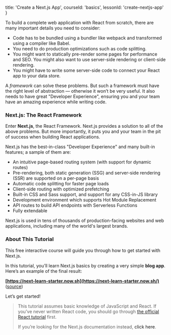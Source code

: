
  title: 'Create a Next.js App',
  courseId: 'basics',
  lessonId: 'create-nextjs-app'
}

<p>
  <Logo size={80} />
</p>

To build a complete web application with React from scratch, there are many important details you need to consider:

- Code has to be bundled using a bundler like webpack and transformed using a compiler like Babel.
- You need to do production optimizations such as code splitting.
- You might want to statically pre-render some pages for performance and SEO. You might also want to use server-side rendering or client-side rendering.
- You might have to write some server-side code to connect your React app to your data store.

A _framework_ can solve these problems. But such a framework must have the right level of abstraction — otherwise it won’t be very useful. It also needs to have great "Developer Experience", ensuring you and your team have an amazing experience while writing code.

### Next.js: The React Framework

Enter **Next.js**, the React Framework. Next.js provides a solution to all of the above problems. But more importantly, it puts you and your team in the pit of success when building React applications.

Next.js has the best-in-class "Developer Experience" and many built-in features; a sample of them are:

- An intuitive page-based routing system (with support for dynamic routes)
- Pre-rendering, both static generation (SSG) and server-side rendering (SSR) are supported on a per-page basis
- Automatic code splitting for faster page loads
- Client-side routing with optimized prefetching
- Built-in CSS and Sass support, and support for any CSS-in-JS library
- Development environment which supports Hot Module Replacement
- API routes to build API endpoints with Serverless Functions
- Fully extendable

Next.js is used in tens of thousands of production-facing websites and web applications, including many of the world's largest brands.

### About This Tutorial

This free interactive course will guide you through how to get started with Next.js.

In this tutorial, you’ll learn Next.js basics by creating a very simple **blog app**. Here’s an example of the final result:

**[https://next-learn-starter.now.sh](https://next-learn-starter.now.sh/)** ([source](https://github.com/vercel/next-learn-starter/tree/master/demo))

Let’s get started!

> This tutorial assumes basic knowledge of JavaScript and React. If you’ve never written React code, you should go through [the official React tutorial](https://reactjs.org/tutorial/tutorial.html) first.
>
> If you’re looking for the Next.js documentation instead, <Link href="/docs/[...slug]" as="/docs/getting-started"><a>click here</a></Link>.

